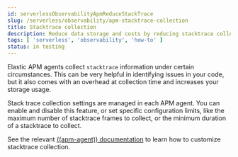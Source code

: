 ```yaml
---
id: serverlessObservabilityApmReduceStackTrace
slug: /serverless/observability/apm-stacktrace-collection
title: Stacktrace collection
description: Reduce data storage and costs by reducing stacktrace collection
tags: [ 'serverless', 'observability', 'how-to' ]
status: in testing
---
```



Elastic APM agents collect `stacktrace` information under certain circumstances. This can be very helpful in identifying issues in your code, but it also comes with an overhead at collection time and increases your storage usage.

Stack trace collection settings are managed in each APM agent. You can enable and disable this feature, or set specific configuration limits, like the maximum number of stacktrace frames to collect, or the minimum duration of a stacktrace to collect.

See the relevant [((apm-agent)) documentation](((apm-agents-ref))/index.html) to learn how to customize stacktrace collection.

<Feedback slug="/serverless/observability/apm-stacktrace-collection" />
